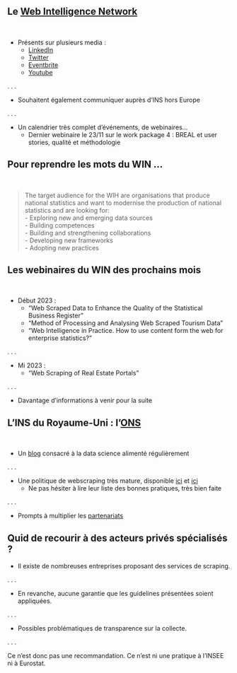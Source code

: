 ## Le [Web Intelligence Network](https://ec.europa.eu/eurostat/cros/WIN_en) {.smaller}

<br>

- Présents sur plusieurs media :
    + [LinkedIn](https://www.linkedin.com/company/essnet-project-web-intelligence-network/)
    + [Twitter](https://twitter.com/EssnetWin?ref_src=twsrc%5Egoogle%7Ctwcamp%5Eserp%7Ctwgr%5Eauthor)
    + [Eventbrite](https://www.eventbrite.co.uk/o/essnet-web-intelligence-network-project-54944960133?utm_source=eventbrite&utm_medium=email&utm_campaign=event_reminder&utm_term=orgname)
    + [Youtube](https://www.youtube.com/channel/UC5fUzazBu7d1Arl17LdC4zQ)

. . .

- Souhaitent également communiquer auprès d'INS hors Europe

. . .

- Un calendrier très complet d'événements, de webinaires...
    + Dernier webinaire le 23/11 sur le work package 4 : BREAL et user stories, qualité et méthodologie


## Pour reprendre les mots du WIN ...

<br>

> The target audience for the WIH are organisations that produce national statistics and want to modernise the production of national statistics and are looking for: <br>
    - Exploring new and emerging data sources <br>
    - Building competences <br>
    - Building and strengthening collaborations <br>
    - Developing new frameworks <br>
    - Adopting new practices


## Les webinaires du WIN des prochains mois {.smaller}

<br>

- Début 2023 :
    + "Web Scraped Data to Enhance the Quality of the Statistical Business Register"
    + "Method of Processing and Analysing Web Scraped Tourism Data"
    + "Web Intelligence in Practice. How to use content form the web for enterprise statistics?"

. . .

- Mi 2023 :
    + "Web Scraping of Real Estate Portals"

. . .

- Davantage d'informations à venir pour la suite


## L'INS du Royaume-Uni : l'[ONS](https://www.ons.gov.uk/)

<br>

- Un [blog](https://datasciencecampus.ons.gov.uk/) consacré à la data science alimenté régulièrement

. . .

- Une politique de webscraping très mature, disponible [ici](https://www.ons.gov.uk/aboutus/transparencyandgovernance/datastrategy/datapolicies/webscrapingpolicy) et [ici](https://www.ons.gov.uk/file?uri=/aboutus/transparencyandgovernance/datastrategy/datapolicies/webscrapingpolicy/webscrapingpolicy.pdf)
    - Ne pas hésiter à lire leur liste des bonnes pratiques, très bien faite

. . .

- Prompts à multiplier les [partenariats](https://datasciencecampus.ons.gov.uk/partnerships/)


## Quid de recourir à des acteurs privés spécialisés ?

- Il existe de nombreuses entreprises proposant des services de scraping.

. . .

- En revanche, aucune garantie que les guidelines présentées soient appliquées.

. . .

- Possibles problématiques de transparence sur la collecte.

. . .

Ce n'est donc pas une recommandation. Ce n'est ni une pratique à l'INSEE ni à Eurostat.
